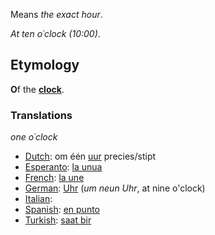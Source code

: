 Means ''the exact hour''.

''At ten o´clock (10:00)''.

==Etymology==
'''O'''f the '''[[clock]]'''. 

===Translations===
''one o´clock''

*[[Dutch]]: om één [[uur]] precies/stipt
*[[Esperanto]]: [[la unua]]
*[[French]]: [[la une]]
*[[German]]: [[Uhr]] (''um neun Uhr'', at nine o'clock)
*[[Italian]]: [[]]
*[[Spanish]]: [[en punto]]
*[[Turkish]]: [[saat bir]]